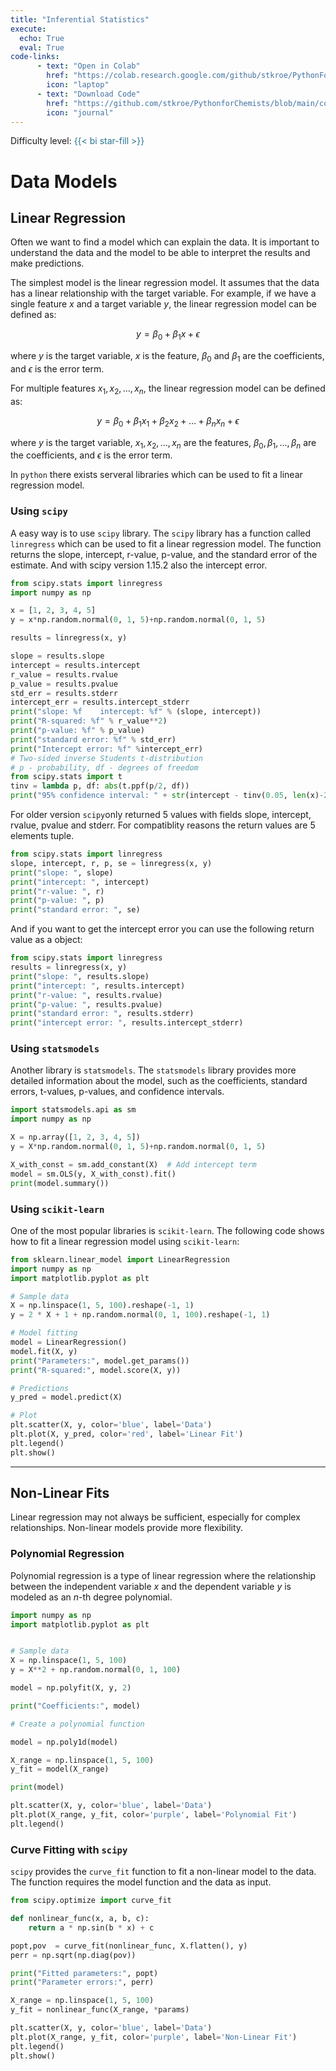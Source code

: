 ```yaml
---
title: "Inferential Statistics"
execute: 
  echo: True
  eval: True
code-links:
      - text: "Open in Colab"
        href: "https://colab.research.google.com/github/stkroe/PythonForChemists/blob/main/course/notebooks/SimpleDataModels.ipynb"
        icon: "laptop"
      - text: "Download Code"
        href: "https://github.com/stkroe/PythonforChemists/blob/main/course/notebooks/SimpleDataModels.ipynb"
        icon: "journal"
--- 
```


Difficulty level: <span style="color:#2B7492">{{< bi star-fill >}} </span>

# Data Models {.unnumbered}

## Linear Regression {.unnumbered}

Often we want to find a model which can explain the data.
It is important to understand the data and the model to be able to interpret the results and make predictions.

The simplest model is the linear regression model. It assumes that the data has a linear relationship with the target variable. 
For example, if we have a single feature $x$ and a target variable $y$, the linear regression model can be defined as:

$$
y = \beta_0 + \beta_1 x + \epsilon
$$

where $y$ is the target variable, $x$ is the feature, $\beta_0$ and $\beta_1$ are the coefficients, and $\epsilon$ is the error term.

For multiple features $x_1, x_2, \ldots, x_n$, the linear regression model can be defined as:

$$
y = \beta_0 + \beta_1 x_1 + \beta_2 x_2 + \ldots + \beta_n x_n + \epsilon
$$

where $y$ is the target variable, $x_1, x_2, \ldots, x_n$ are the features, $\beta_0, \beta_1, \ldots, \beta_n$ are the coefficients, and $\epsilon$ is the error term.


In `python` there exists serveral libraries which can be used to fit a linear regression model.

### Using `scipy`{.unnumbered}

A easy way is to use `scipy` library. The `scipy` library has a function called `linregress` which can be used to fit a linear regression model. The function returns the slope, intercept, r-value, p-value, and the standard error of the estimate. And with scipy version 1.15.2 also the intercept error.

```python
from scipy.stats import linregress
import numpy as np

x = [1, 2, 3, 4, 5]
y = x*np.random.normal(0, 1, 5)+np.random.normal(0, 1, 5)

results = linregress(x, y)

slope = results.slope
intercept = results.intercept
r_value = results.rvalue
p_value = results.pvalue
std_err = results.stderr
intercept_err = results.intercept_stderr
print("slope: %f    intercept: %f" % (slope, intercept))
print("R-squared: %f" % r_value**2)
print("p-value: %f" % p_value)
print("standard error: %f" % std_err)
print("Intercept error: %f" %intercept_err)
# Two-sided inverse Students t-distribution
# p - probability, df - degrees of freedom
from scipy.stats import t
tinv = lambda p, df: abs(t.ppf(p/2, df))
print("95% confidence interval: " + str(intercept - tinv(0.05, len(x)-2)*intercept_err) + " to " + str(intercept + tinv(0.05, len(x)-2)*intercept_err))
```

:::{.callout-important}
For older version `scipy`only returned 5 values with fields slope, intercept, rvalue, pvalue and stderr. For compatiblity reasons the return values are 5 elements tuple.

```python
from scipy.stats import linregress
slope, intercept, r, p, se = linregress(x, y)
print("slope: ", slope)
print("intercept: ", intercept)
print("r-value: ", r)
print("p-value: ", p)
print("standard error: ", se)
```
And if you want to get the intercept error you can use the following return value as a object:

```python
from scipy.stats import linregress
results = linregress(x, y)
print("slope: ", results.slope)
print("intercept: ", results.intercept)
print("r-value: ", results.rvalue)
print("p-value: ", results.pvalue)
print("standard error: ", results.stderr)
print("intercept error: ", results.intercept_stderr)

```
:::

### Using `statsmodels`{.unnumbered}

Another library is `statsmodels`. The `statsmodels` library provides more detailed information about the model, such as the coefficients, standard errors, t-values, p-values, and confidence intervals.

```python
import statsmodels.api as sm
import numpy as np

X = np.array([1, 2, 3, 4, 5])
y = X*np.random.normal(0, 1, 5)+np.random.normal(0, 1, 5)

X_with_const = sm.add_constant(X)  # Add intercept term
model = sm.OLS(y, X_with_const).fit()
print(model.summary())
```


### Using `scikit-learn` {.unnumbered}
One of the most popular libraries is `scikit-learn`. The following code shows how to fit a linear regression model using `scikit-learn`:


```python
from sklearn.linear_model import LinearRegression
import numpy as np
import matplotlib.pyplot as plt

# Sample data
X = np.linspace(1, 5, 100).reshape(-1, 1)
y = 2 * X + 1 + np.random.normal(0, 1, 100).reshape(-1, 1)

# Model fitting
model = LinearRegression()
model.fit(X, y)
print("Parameters:", model.get_params())
print("R-squared:", model.score(X, y))

# Predictions
y_pred = model.predict(X)

# Plot
plt.scatter(X, y, color='blue', label='Data')
plt.plot(X, y_pred, color='red', label='Linear Fit')
plt.legend()
plt.show()
```
---

## Non-Linear Fits
Linear regression may not always be sufficient, especially for complex relationships. Non-linear models provide more flexibility.

### Polynomial Regression

Polynomial regression is a type of linear regression where the relationship between the independent variable $x$ and the dependent variable $y$ is modeled as an $n$-th degree polynomial.

```python
import numpy as np
import matplotlib.pyplot as plt


# Sample data
X = np.linspace(1, 5, 100)
y = X**2 + np.random.normal(0, 1, 100)

model = np.polyfit(X, y, 2)

print("Coefficients:", model)

# Create a polynomial function

model = np.poly1d(model)

X_range = np.linspace(1, 5, 100)
y_fit = model(X_range)

print(model)

plt.scatter(X, y, color='blue', label='Data')
plt.plot(X_range, y_fit, color='purple', label='Polynomial Fit')
plt.legend()


```

### Curve Fitting with `scipy`

`scipy` provides the `curve_fit` function to fit a non-linear model to the data. The function requires the model function and the data as input.

```python
from scipy.optimize import curve_fit

def nonlinear_func(x, a, b, c):
    return a * np.sin(b * x) + c

popt,pov  = curve_fit(nonlinear_func, X.flatten(), y)
perr = np.sqrt(np.diag(pov))

print("Fitted parameters:", popt)
print("Parameter errors:", perr)

X_range = np.linspace(1, 5, 100)
y_fit = nonlinear_func(X_range, *params)

plt.scatter(X, y, color='blue', label='Data')
plt.plot(X_range, y_fit, color='purple', label='Non-Linear Fit')
plt.legend()
plt.show()
```


